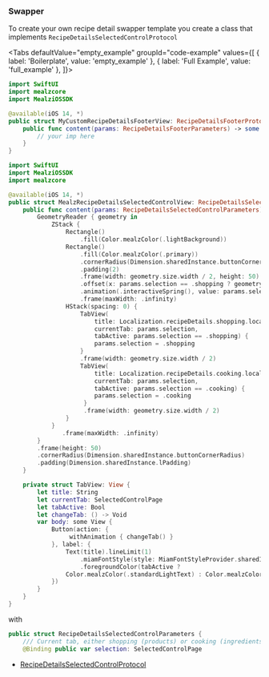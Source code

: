 
### Swapper

To create your own recipe detail swapper template you create a class that implements `RecipeDetailsSelectedControlProtocol`

<Tabs defaultValue="empty_example" groupId="code-example"
values={[
    { label: 'Boilerplate', value: 'empty_example' },
    { label: 'Full Example', value: 'full_example' },
]}>
<TabItem value="empty_example">

```swift
import SwiftUI
import mealzcore
import MealziOSSDK

@available(iOS 14, *)
public struct MyCustomRecipeDetailsFooterView: RecipeDetailsFooterProtocol {
    public func content(params: RecipeDetailsFooterParameters) -> some View {
        // your imp here
    }
}
```
</TabItem>
<TabItem value="full_example">

```swift
import SwiftUI
import MealziOSSDK
import mealzcore

@available(iOS 14, *)
public struct MealzRecipeDetailsSelectedControlView: RecipeDetailsSelectedControlProtocol {
    public func content(params: RecipeDetailsSelectedControlParameters) -> some View {
        GeometryReader { geometry in
            ZStack {
                Rectangle()
                    .fill(Color.mealzColor(.lightBackground))
                Rectangle()
                    .fill(Color.mealzColor(.primary))
                    .cornerRadius(Dimension.sharedInstance.buttonCornerRadius)
                    .padding(2)
                    .frame(width: geometry.size.width / 2, height: 50)
                    .offset(x: params.selection == .shopping ? geometry.size.width * -0.25 : geometry.size.width  * 0.25, y: 0)
                    .animation(.interactiveSpring(), value: params.selection)
                    .frame(maxWidth: .infinity)
                HStack(spacing: 0) {
                    TabView(
                        title: Localization.recipeDetails.shopping.localised,
                        currentTab: params.selection,
                        tabActive: params.selection == .shopping) {
                        params.selection = .shopping
                    }
                    .frame(width: geometry.size.width / 2)
                    TabView(
                        title: Localization.recipeDetails.cooking.localised,
                        currentTab: params.selection,
                        tabActive: params.selection == .cooking) {
                        params.selection = .cooking
                     }
                     .frame(width: geometry.size.width / 2)
                }
            }
               .frame(maxWidth: .infinity)
        }
        .frame(height: 50)
        .cornerRadius(Dimension.sharedInstance.buttonCornerRadius)
        .padding(Dimension.sharedInstance.lPadding)
    }

    private struct TabView: View {
        let title: String
        let currentTab: SelectedControlPage
        let tabActive: Bool
        let changeTab: () -> Void
        var body: some View {
            Button(action: {
                 withAnimation { changeTab() }
            }, label: {
                Text(title).lineLimit(1)
                    .miamFontStyle(style: MiamFontStyleProvider.sharedInstance.bodyBigStyle)
                    .foregroundColor(tabActive ?
                Color.mealzColor(.standardLightText) : Color.mealzColor(.standardDarkText))
            })
        }
    }
}
```
</TabItem>
</Tabs>


with 

```swift
public struct RecipeDetailsSelectedControlParameters {
    /// Current tab, either shopping (products) or cooking (ingredients & steps)
    @Binding public var selection: SelectedControlPage
```

- [RecipeDetailsSelectedControlProtocol](https://miamtech.github.io/MealziOSSDKRelease/documentation/mealziossdk/recipedetailsselectedcontrolprotocol)